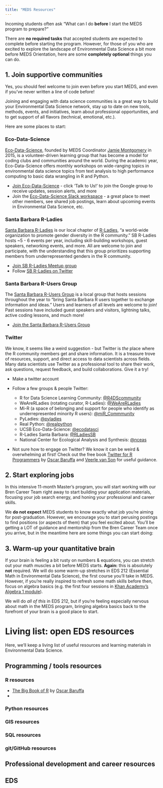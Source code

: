 ```yaml
---
title: "MEDS Resources"
---
```


Incoming students often ask "What can I do **before** I start the MEDS program to prepare?" 

There are **no required tasks** that accepted students are expected to complete before starting the program. However, for those of you who are excited to explore the landscape of Environmental Data Science a bit more before MEDS Orientation, here are some **completely optional** things you can do.  

## 1. Join supportive communities

Yes, you should feel welcome to join even before you start MEDS, and even if you've never written a line of code before!

Joining and engaging with data science communities is a great way to build your Environmental Data Science network, stay up to date on new tools, methods, events, and initiatives, learn about professional opportunities, and to get support of all flavors (technical, emotional, etc.). 

Here are some places to start: 

### Eco-Data-Science

[Eco-Data-Science](https://eco-data-science.github.io/), founded by MEDS Coordinator [Jamie Montgomery](https://www.jamiecmontgomery.com/) in 2015, is a volunteer-driven learning group that has become a model for coding clubs and communities around the world. During the academic year, Eco-Data-Science offers monthly workshops on wide-ranging topics in environmental data science topics from text analysis to high performance computing to basic data wrangling in R and Python. 

- [Join Eco-Data-Science](https://eco-data-science.github.io/) - click 'Talk to Us!' to join the Google group to receive updates, session alerts, and more
- Join the [Eco-Data-Science Slack workspace](ecodatascience.slack.com) - a great place to meet other members, see shared job postings, learn about upcoming events in Environmental Data Science, etc.

### Santa Barbara R-Ladies

[Santa Barbara R-Ladies](https://www.meetup.com/rladies-santa-barbara/) is our local chapter of [R-Ladies](https://rladies.org/), "a world-wide organization to promote gender diversity in the R community." SB R-Ladies hosts ~5 - 6 events per year, including skill-building workshops, guest speakers, networking events, and more. All are welcome to join and participate, with the understanding that this group prioritizes supporting members from underrepresented genders in the R community. 

- [Join SB R-Ladies Meetup group](https://www.meetup.com/rladies-santa-barbara/)
- Follow [SB R-Ladies on Twitter](https://twitter.com/RLadiesSB)

### Santa Barbara R-Users Group

The [Santa Barbara R-Users Group](https://www.meetup.com/Santa-Barbara-R-Users-Group/) is a local group that hosts sessions throughout the year to "bring Santa Barbara R users together to exchange information and ideas." Users and learners of all levels are welcome to join! Past sessions have included guest speakers and visitors, lightning talks, active coding lessons, and much more! 

- [Join the Santa Barbara R-Users Group](https://www.meetup.com/Santa-Barbara-R-Users-Group/)

### Twitter

We know, it seems like a weird suggestion - but Twitter is *the* place where the R community members get and share information. It is a treasure trove of resources, support, and direct access to data scientists across fields. Many data scientists use Twitter as a professional tool to share their work, ask questions, request feedback, and build collaborations. Give it a try! 

- Make a twitter account
- Follow a few groups & people Twitter: 

  - R for Data Science Learning Community: [\@R4DScommunity](https://twitter.com/R4DScommunity)
  - WeAreRLadies (rotating curator, R-Ladies): [\@WeAreRLadies](https://twitter.com/WeAreRLadies)
  - Mi-R (a space of belonging and support for people who identify as underrepresented minority R users): [\@miR_Commmunity](https://twitter.com/miR_community)
  - PyLadies: [\@pyladies](https://twitter.com/pyladies)
  - Real Python: [\@realpython](https://twitter.com/realpython)
  - UCSB Eco-Data-Science: [\@ecodatasci](https://twitter.com/ecodatasci)
  - R-Ladies Santa Barbara: [\@RLadiesSB](https://twitter.com/RLadiesSB)
  - National Center for Ecological Analysis and Synthesis: [\@nceas](https://twitter.com/nceas)
        
- Not sure how to engage on Twitter? We know it can be weird & overwhelming at first! Check out the free book [Twitter for R Programmers](https://www.t4rstats.com/) by [Oscar Baruffa](https://twitter.com/OscarBaruffa) and [Veerle van Son](https://twitter.com/veerlevanson) for useful guidance.

## 2. Start exploring jobs

In this intensive 11-month Master's program, you will start working with our Bren Career Team right away to start building your application materials, focusing your job search energy, and honing your professional and career skills.

We **do not expect** MEDS students to know exactly what job you're aiming for post-graduation. However, we encourage you to start perusing postings to find positions (or aspects of them) that you feel excited about. You'll be getting a LOT of guidance and mentorship from the Bren Career Team once you arrive, but in the meantime here are some things you can start doing: 

## 3. Warm-up your quantitative brain

If your brain is feeling a bit rusty on numbers & equations, you can stretch out your math muscles a bit before MEDS starts. **Again:** this is absolutely **not** required. We will do some warm-up stretches in EDS 212 (Essential Math in Environmental Data Science), the first course you'll take in MEDS. However, if you're really inspired to refresh some math skills before then, focus on algebra basics (e.g. the first four sessions in [Khan Academy's Algebra 1 module](https://www.khanacademy.org/math/algebra)).

We will do *all of this* in EDS 212, but if you're feeling especially nervous about math in the MEDS program, bringing algebra basics back to the forefront of your brain is a good place to start. 

# Living list: open EDS resources

Here, we'll keep a living list of useful resources and learning materials in Environmental Data Science. 

## Programming / tools resources

### R resources

- [The Big Book of R](https://www.bigbookofr.com/) by [Oscar Baruffa](https://twitter.com/OscarBaruffa)
- 

### Python resources

### GIS resources

### SQL resources

### git/GitHub resources

## Professional development and career resources

## EDS 




